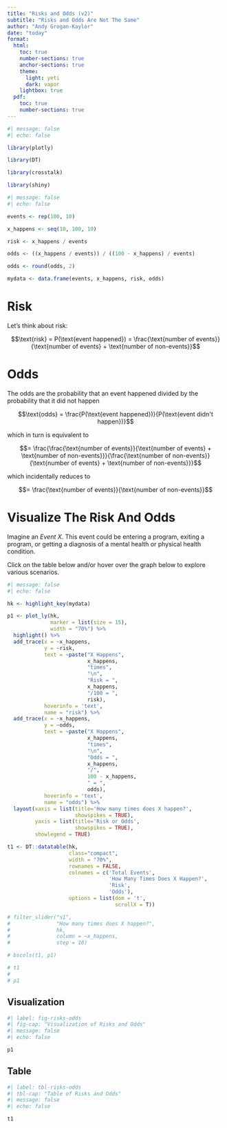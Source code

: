 ```yaml
---
title: "Risks and Odds (v2)"
subtitle: "Risks and Odds Are Not The Same"
author: "Andy Grogan-Kaylor"
date: "today"
format:
  html:
    toc: true
    number-sections: true
    anchor-sections: true
    theme:
      light: yeti
      dark: vapor
    lightbox: true
  pdf: 
    toc: true
    number-sections: true
---
```


```r
#| message: false
#| echo: false

library(plotly)

library(DT)

library(crosstalk)

library(shiny)

```


```r
#| message: false
#| echo: false

events <- rep(100, 10)

x_happens <- seq(10, 100, 10)

risk <- x_happens / events

odds <- ((x_happens / events)) / ((100 - x_happens) / events)

odds <- round(odds, 2)

mydata <- data.frame(events, x_happens, risk, odds)

```

# Risk

Let's think about risk: 

$$\text{risk} = P(\text{event happened}) = \frac{\text{number of events}}{\text{number of events} + \text{number of non-events}}$$

# Odds

The odds are the probability that an event happened divided by the probability that it did not happen

$$\text{odds} = \frac{P(\text{event happened})}{P(\text{event didn't happen})}$$

which in turn is equivalent to

$$= \frac{\frac{\text{number of events}}{\text{number of events} + \text{number of non-events}}}{\frac{\text{number of non-events}}{\text{number of events} + \text{number of non-events}}}$$

which incidentally reduces to

$$= \frac{\text{number of events}}{\text{number of non-events}}$$

# Visualize The Risk And Odds

Imagine an *Event X*. This event could be entering a program, exiting a program, or getting a diagnosis of a mental health or physical health condition. 

Click on the table below and/or hover over the graph below to explore various scenarios.

```r
#| message: false
#| echo: false

hk <- highlight_key(mydata)

p1 <- plot_ly(hk,
              marker = list(size = 15),
              width = "70%") %>% 
  highlight() %>%
  add_trace(x = ~x_happens, 
            y = ~risk,
            text = ~paste("X Happens", 
                          x_happens, 
                          "times",
                          "\n",
                          "Risk = ", 
                          x_happens, 
                          "/100 = ", 
                          risk),
            hoverinfo = 'text',
            name = "risk") %>%
  add_trace(x = ~x_happens, 
            y = ~odds, 
            text = ~paste("X Happens", 
                          x_happens, 
                          "times",
                          "\n",
                          "Odds = ", 
                          x_happens, 
                          "/", 
                          100 - x_happens, 
                          " = ", 
                          odds),
            hoverinfo = 'text',
            name = "odds") %>%
  layout(xaxis = list(title='How many times does X happen?',
                      showspikes = TRUE),
         yaxis = list(title='Risk or Odds',
                      showspikes = TRUE),
         showlegend = TRUE) 

t1 <- DT::datatable(hk, 
                    class="compact",
                    width = "70%",
                    rownames = FALSE,
                    colnames = c('Total Events', 
                                 'How Many Times Does X Happen?', 
                                 'Risk', 
                                 'Odds'),
                    options = list(dom = 't', 
                                   scrollX = T))

# filter_slider("s1", 
#               "How many times does X happen?", 
#               hk, 
#               column = ~x_happens,
#               step = 10)

# bscols(t1, p1)

# t1
# 
# p1

```

## Visualization

```r
#| label: fig-risks-odds
#| fig-cap: "Visualization of Risks and Odds"
#| message: false
#| echo: false

p1

```

## Table

```r
#| label: tbl-risks-odds
#| tbl-cap: "Table of Risks and Odds"
#| message: false
#| echo: false

t1

```






